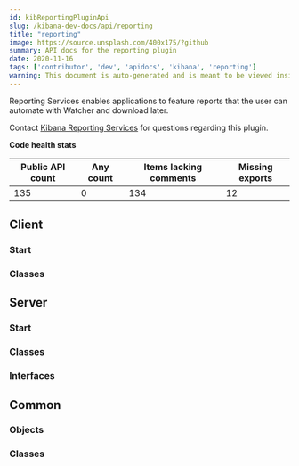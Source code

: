 ```yaml
---
id: kibReportingPluginApi
slug: /kibana-dev-docs/api/reporting
title: "reporting"
image: https://source.unsplash.com/400x175/?github
summary: API docs for the reporting plugin
date: 2020-11-16
tags: ['contributor', 'dev', 'apidocs', 'kibana', 'reporting']
warning: This document is auto-generated and is meant to be viewed inside our experimental, new docs system. Reach out in #docs-engineering for more info.
---
```


Reporting Services enables applications to feature reports that the user can automate with Watcher and download later.

Contact [Kibana Reporting Services](https://github.com/orgs/elastic/teams/kibana-reporting-services) for questions regarding this plugin.

**Code health stats**

| Public API count  | Any count | Items lacking comments | Missing exports | 
|-------------------|-----------|------------------------|-----------------|
| 135 | 0 | 134 | 12 |

## Client

### Start
<DocDefinitionList data={[reportingObj.client.start]}/>

### Classes
<DocDefinitionList data={reportingObj.client.classes}/>

## Server

### Start
<DocDefinitionList data={[reportingObj.server.start]}/>

### Classes
<DocDefinitionList data={reportingObj.server.classes}/>

### Interfaces
<DocDefinitionList data={reportingObj.server.interfaces}/>

## Common

### Objects
<DocDefinitionList data={reportingObj.common.objects}/>

### Classes
<DocDefinitionList data={reportingObj.common.classes}/>

